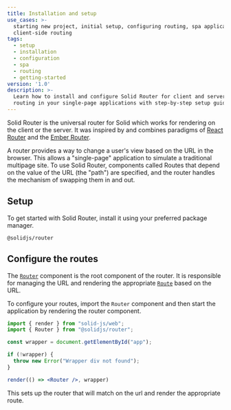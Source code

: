 ```yaml
---
title: Installation and setup
use_cases: >-
  starting new project, initial setup, configuring routing, spa applications,
  client-side routing
tags:
  - setup
  - installation
  - configuration
  - spa
  - routing
  - getting-started
version: '1.0'
description: >-
  Learn how to install and configure Solid Router for client and server-side
  routing in your single-page applications with step-by-step setup guide.
---
```


Solid Router is the universal router for Solid which works for rendering on the client or the server.
It was inspired by and combines paradigms of [React Router](https://reactrouter.com/en/main) and the [Ember Router](https://guides.emberjs.com/release/routing/).

A router provides a way to change a user's view based on the URL in the browser.
This allows a "single-page" application to simulate a traditional multipage site.
To use Solid Router, components called Routes that depend on the value of the URL (the "path") are specified, and the router handles the mechanism of swapping them in and out.

## Setup

To get started with Solid Router, install it using your preferred package manager.

```package-install
@solidjs/router
```

## Configure the routes

The [`Router`](/solid-router/reference/components/router) component is the root component of the router.
It is responsible for managing the URL and rendering the appropriate [`Route`](/solid-router/reference/components/route) based on the URL.

To configure your routes, import the `Router` component and then start the application by rendering the router component.

```jsx
import { render } from "solid-js/web";
import { Router } from "@solidjs/router";

const wrapper = document.getElementById("app");

if (!wrapper) {
  throw new Error("Wrapper div not found");
}

render(() => <Router />, wrapper)
```

This sets up the router that will match on the url and render the appropriate route.
